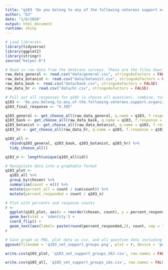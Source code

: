 ```yaml
---
title: "q103 'Do you belong to any of the following veterans support organizations? (Please select all that apply)' National Veterans"
author: "DJ"
date: "1/6/2020"
output: html_document
runtime: shiny
---
```


```r
# Load libraries
library(tidyverse)
library(ggplot2)
library(stringr)
source("helper.R")
```

```r
# Read in raw data from the Veterans surveys. These are the files downloaded from survey monkey saved as a .csv
raw_data_general <- read.csv("data/general.csv", stringsAsFactors = FALSE)
raw_data_botanist <- read.csv("data/botanist.csv", stringsAsFactors = FALSE)
raw_data_bask <- read.csv("data/bask.csv", stringsAsFactors = FALSE)
raw_data_hr <- read.csv("data/hr.csv", stringsAsFactors = FALSE)
```

```r
# Pull out all responses for q103 (a choose all question), combine, turn into a tidy data format for further processing then determine 'question n'
q103 <- 'Do.you.belong.to.any.of.the.following.veterans.support.organizations...Please.select.all.that.apply.'
q103_final_response <- "X.395"

q103_general <- get_choose_all(raw_data_general, q.name = q103, f.response = q103_final_response)
q103_bask <- get_choose_all(raw_data_bask, q.name = q103, f.response = q103_final_response)
q103_botanist <- get_choose_all(raw_data_botanist, q.name = q103, f.response = q103_final_response)
q103_hr <- get_choose_all(raw_data_hr, q.name = q103, f.response = q103_final_response)

q103_all <- 
  rbind(q103_general, q103_bask, q103_botanist, q103_hr) %>%
  tidy_choose_all()

q103_n <- length(unique(q103_all$id))
```

```r
# Manipulate data into a graphable format
q103_plot <-
  q103_all %>%
  group_by(chosen) %>%
  summarize(count = n()) %>%
  mutate(percent_all = count / sum(count)) %>%
  mutate(percent_responded = count / q103_n)
```

```r
# Plot with percents and response counts
r <- 
  ggplot(q103_plot, aes(x = reorder(chosen, count), y = percent_responded)) +
  geom_bar(stat = 'identity') +
  coord_flip() +
  geom_text(aes(label= paste(round(percent_responded,2), count, sep = "***")))
r
```

```r
# Save graph as PNG, plot data as csv, and all question data including response IDs as csv (save question n and N at end of plot file as "_x.x")
ggsave(filename = 'q103_vet_support_groups.png', plot = r, device = 'png')

write.csv(q103_plot, 'q103_vet_support_groups_562.csv', row.names = FALSE)

write.csv(q103_all, 'q103_vet_support_groups_ids.csv', row.names = FALSE)
```
